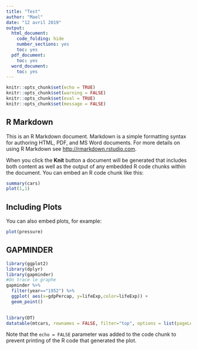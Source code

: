 ---
title: "Test"
author: "Mael"
date: "12 avril 2019"
output:
  html_document:
    code_folding: hide
    number_sections: yes
    toc: yes
  pdf_document:
    toc: yes
  word_document:
    toc: yes
---

```{r setup, include=FALSE}
knitr::opts_chunk$set(echo = TRUE)
knitr::opts_chunk$set(warning = FALSE)
knitr::opts_chunk$set(eval = TRUE)
knitr::opts_chunk$set(message = FALSE)
```

## R Markdown

This is an R Markdown document. Markdown is a simple formatting syntax for authoring HTML, PDF, and MS Word documents. For more details on using R Markdown see <http://rmarkdown.rstudio.com>.

When you click the **Knit** button a document will be generated that includes both content as well as the output of any embedded R code chunks within the document. You can embed an R code chunk like this:

```{r cars}
summary(cars)
plot(1,1)
```

## Including Plots

You can also embed plots, for example:

```{r pressure}
plot(pressure)


```

## GAPMINDER

```{r gapminder,fig.align="center",fig.width=15,fig.height=10}
library(ggplot2)
library(dplyr)
library(gapminder)
#On trace le graphe
gapminder %>%
  filter(year=="1952") %>%
  ggplot( aes(x=gdpPercap, y=lifeExp,color=lifeExp)) +
  geom_point()
  
```
```{r tableau}
library(DT)
datatable(mtcars, rownames = FALSE, filter="top", options = list(pageLength = 5, scrollX=T) )
```

Note that the `echo = FALSE` parameter was added to the code chunk to prevent printing of the R code that generated the plot.
